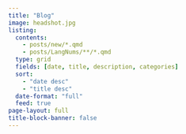 ```yaml
---
title: "Blog"
image: headshot.jpg
listing:
  contents: 
    - posts/new/*.qmd
    - posts/LangNums/**/*.qmd
  type: grid
  fields: [date, title, description, categories]
  sort:
    - "date desc"
    - "title desc"
  date-format: "full"
  feed: true
page-layout: full
title-block-banner: false
---
```


